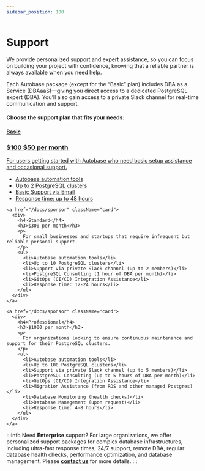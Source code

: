 ```yaml
---
sidebar_position: 100
---
```


# Support

We provide personalized support and expert assistance, so you can focus on building your project with confidence, knowing that a reliable partner is always available when you need help.

Each Autobase package (except for the “Basic” plan) includes DBA as a Service (DBAaaS)—giving you direct access to a dedicated PostgreSQL expert (DBA).
You’ll also gain access to a private Slack channel for real-time communication and support.

#### Choose the support plan that fits your needs:


<div className="support-page"> 
  <div className="card-container">
    <a href="/docs/sponsor" className="card">
      <div>
        <h4>Basic</h4>
        <h3><span style={{ textDecoration: 'line-through', color: 'gray', fontSize: '1.1rem' }}>$100</span> $50 per month</h3>
        <p>
          For users getting started with Autobase who need basic setup assistance and occasional support.
        </p>
        <ul>
          <li>Autobase automation tools</li>
          <li>Up to 2 PostgreSQL clusters</li>
          <li>Basic Support via Email</li>
          <li>Response time: up to 48 hours</li>
        </ul>
      </div>
    </a>

    <a href="/docs/sponsor" className="card">
      <div>
        <h4>Standard</h4>
        <h3>$300 per month</h3>
        <p>
          For small businesses and startups that require infrequent but reliable personal support.
        </p>
        <ul>
          <li>Autobase automation tools</li>
          <li>Up to 10 PostgreSQL clusters</li>
          <li>Support via private Slack channel (up to 2 members)</li>
          <li>PostgreSQL Consulting (1 hour of DBA per month)</li>
          <li>GitOps (CI/CD) Integration Assistance</li>
          <li>Response time: 12-24 hours</li>
        </ul>
      </div>
    </a>

    <a href="/docs/sponsor" className="card">
      <div>
        <h4>Professional</h4>
        <h3>$1000 per month</h3>
        <p>
          For organizations looking to ensure continuous maintenance and support for their PostgreSQL clusters.
        </p>
        <ul>
          <li>Autobase automation tools</li>
          <li>Up to 100 PostgreSQL clusters</li>
          <li>Support via private Slack channel (up to 5 members)</li>
          <li>PostgreSQL Consulting (up to 5 hours of DBA per month)</li>
          <li>GitOps (CI/CD) Integration Assistance</li>
          <li>Migration Assistance (from RDS and other managed Postgres)</li>
          <li>Database Monitoring (health checks)</li>
          <li>Database Management (upon request)</li>
          <li>Response time: 4-8 hours</li>
        </ul>
      </div>
    </a>
  </div>
</div>

:::info
Need <strong>Enterprise</strong> support? For large organizations, we offer personalized support packages for complex database infrastructures, 
including ultra-fast response times, 24/7 support, remote DBA, regular database health checks, performance optimization, and database management. 
Please <a href="mailto:info@autobase.tech"><strong>contact us</strong></a> for more details.
:::
